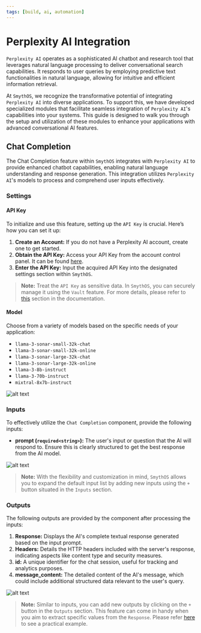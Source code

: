 ```yaml
---
tags: [build, ai, automation]
---
```



# Perplexity AI Integration

`Perplexity AI` operates as a sophisticated AI chatbot and research tool that leverages natural language processing to deliver conversational search capabilities. It responds to user queries by employing predictive text functionalities in natural language, allowing for intuitive and efficient information retrieval.

At `SmythOS`, we recognize the transformative potential of integrating `Perplexity AI` into diverse applications. To support this, we have developed specialized modules that facilitate seamless integration of `Perplexity AI`'s capabilities into your systems. This guide is designed to walk you through the setup and utilization of these modules to enhance your applications with advanced conversational AI features.

## Chat Completion

The Chat Completion feature within `SmythOS` integrates with `Perplexity AI` to provide enhanced chatbot capabilities, enabling natural language understanding and response generation. This integration utilizes `Perplexity AI`'s models to process and comprehend user inputs effectively.

### Settings

#### API Key 

To initialize and use this feature, setting up the `API Key` is crucial. Here’s how you can set it up:

1. **Create an Account:** If you do not have a Perplexity AI account, create one to get started.
2. **Obtain the API Key:** Access your API Key from the account control panel. It can be found [here](https://www.perplexity.ai/settings/api).
3. **Enter the API Key:** Input the acquired API Key into the designated settings section within `SmythOS`.

> **Note:** Treat the `API Key` as sensitive data. In `SmythOS`, you can securely manage it using the `Vault` feature. For more details, please refer to [this](https://app.smythos.com/doc/#/vault/keysManagement) section in the documentation.

#### Model 

Choose from a variety of models based on the specific needs of your application:

- `llama-3-sonar-small-32k-chat`
- `llama-3-sonar-small-32k-online`
- `llama-3-sonar-large-32k-chat`
- `llama-3-sonar-large-32k-online`
- `llama-3-8b-instruct`
- `llama-3-70b-instruct`
- `mixtral-8x7b-instruct`

<Image src="/img/perplexityai/screenshot1.png" alt="alt text" /> 

### Inputs

To effectively utilize the `Chat Completion` component, provide the following inputs:

- **prompt (`required<string>`):** The user's input or question that the AI will respond to. Ensure this is clearly structured to get the best response from the AI model.

<Image src="/img/perplexityai/screenshot2.png" alt="alt text" />

> **Note:** With the flexibility and customization in mind, `SmythOS` allows you to expand the default input list by adding new inputs using the `+` button situated in the `Inputs` section.

### Outputs

The following outputs are provided by the component after processing the inputs:

1. **Response:** Displays the AI's complete textual response generated based on the input prompt.
2. **Headers:** Details the HTTP headers included with the server's response, indicating aspects like content type and security measures.
3. **id:** A unique identifier for the chat session, useful for tracking and analytics purposes.
4. **message_content:** The detailed content of the AI's message, which could include additional structured data relevant to the user's query.

<Image src="/img/perplexityai/screenshot3.png" alt="alt text" />

> **Note:** Similar to inputs, you can add new outputs by clicking on the `+` button in the `Outputs` section. This feature can come in handy when you aim to extract specific values from the `Response`. Please refer [here](https://app.smythos.com/doc/#/components/APICall?id=example-without-authentication) to see a practical example.

